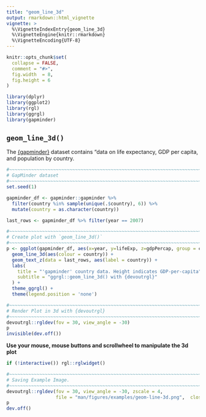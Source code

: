 ```yaml
---
title: "geom_line_3d"
output: rmarkdown::html_vignette
vignette: >
  %\VignetteIndexEntry{geom_line_3d}
  %\VignetteEngine{knitr::rmarkdown}
  %\VignetteEncoding{UTF-8}
---
```


```r
knitr::opts_chunk$set(
  collapse = FALSE,
  comment = "#>",
  fig.width  = 8,
  fig.height = 6
)
```

```r
library(dplyr)
library(ggplot2)
library(rgl)
library(ggrgl)
library(gapminder)
```




`geom_line_3d()`
-----------------------------------------------------------------------------

The [{gapminder}](https://cran.r-project.org/package=gapminder) dataset 
contains "data on life expectancy, GDP per capita, and population by country.

```r
#~~~~~~~~~~~~~~~~~~~~~~~~~~~~~~~~~~~~~~~~~~~~~~~~~~~~~~~~~~~~~~~~~~~~~~~~~~~~
# GapMinder dataset
#~~~~~~~~~~~~~~~~~~~~~~~~~~~~~~~~~~~~~~~~~~~~~~~~~~~~~~~~~~~~~~~~~~~~~~~~~~~~
set.seed(1)

gapminder_df <- gapminder::gapminder %>%
  filter(country %in% sample(unique(.$country), 6)) %>%
  mutate(country = as.character(country))

last_rows <- gapminder_df %>% filter(year == 2007)

#~~~~~~~~~~~~~~~~~~~~~~~~~~~~~~~~~~~~~~~~~~~~~~~~~~~~~~~~~~~~~~~~~~~~~~~~~~~~
# Create plot with `geom_line_3d()`
#~~~~~~~~~~~~~~~~~~~~~~~~~~~~~~~~~~~~~~~~~~~~~~~~~~~~~~~~~~~~~~~~~~~~~~~~~~~~
p <- ggplot(gapminder_df, aes(x=year, y=lifeExp, z=gdpPercap, group = country)) +
  geom_line_3d(aes(colour = country)) +
  geom_text_z(data = last_rows, aes(label = country)) + 
  labs(
    title = "'gapminder' country data. Height indicates GDP-per-capita",
    subtitle = "ggrgl::geom_line_3d() with {devoutrgl}"
  ) + 
  theme_ggrgl() + 
  theme(legend.position = 'none')

#~~~~~~~~~~~~~~~~~~~~~~~~~~~~~~~~~~~~~~~~~~~~~~~~~~~~~~~~~~~~~~~~~~~~~~~~~~~~
# Render Plot in 3d with {devoutrgl}
#~~~~~~~~~~~~~~~~~~~~~~~~~~~~~~~~~~~~~~~~~~~~~~~~~~~~~~~~~~~~~~~~~~~~~~~~~~~~
devoutrgl::rgldev(fov = 30, view_angle = -30)
p
invisible(dev.off())
```



**Use your mouse, mouse buttons and scrollwheel to manipulate the 3d plot**

```r
if (!interactive()) rgl::rglwidget()
```



```r
#~~~~~~~~~~~~~~~~~~~~~~~~~~~~~~~~~~~~~~~~~~~~~~~~~~~~~~~~~~~~~~~~~~~~~~~~~~~~~
# Saving Example Image.
#~~~~~~~~~~~~~~~~~~~~~~~~~~~~~~~~~~~~~~~~~~~~~~~~~~~~~~~~~~~~~~~~~~~~~~~~~~~~~
devoutrgl::rgldev(fov = 30, view_angle = -30, zscale = 4,
                  file = "man/figures/examples/geom-line-3d.png",  close_window = TRUE, dpi = 200)
p
dev.off()
```

